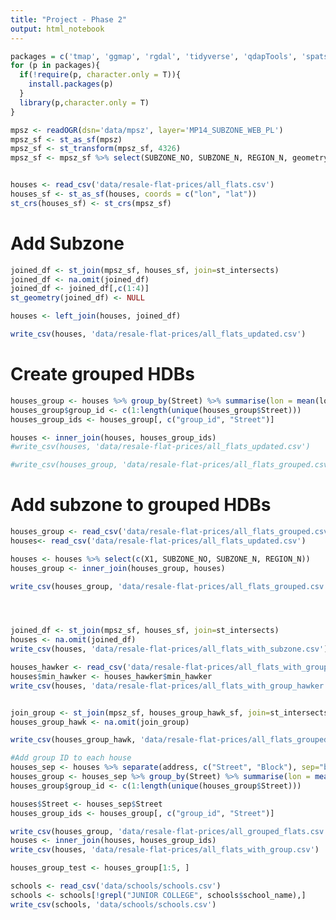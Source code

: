 ```yaml
---
title: "Project - Phase 2"
output: html_notebook
---
```


```r
packages = c('tmap', 'ggmap', 'rgdal', 'tidyverse', 'qdapTools', 'spatstat', 'readr', 'sf')
for (p in packages){ 
  if(!require(p, character.only = T)){
    install.packages(p) 
  }
  library(p,character.only = T) 
}
```

```r
mpsz <- readOGR(dsn='data/mpsz', layer='MP14_SUBZONE_WEB_PL')
mpsz_sf <- st_as_sf(mpsz)
mpsz_sf <- st_transform(mpsz_sf, 4326)
mpsz_sf <- mpsz_sf %>% select(SUBZONE_NO, SUBZONE_N, REGION_N, geometry)


houses <- read_csv('data/resale-flat-prices/all_flats.csv')
houses_sf <- st_as_sf(houses, coords = c("lon", "lat"))
st_crs(houses_sf) <- st_crs(mpsz_sf)
```

# Add Subzone

```r
joined_df <- st_join(mpsz_sf, houses_sf, join=st_intersects)
joined_df <- na.omit(joined_df) 
joined_df <- joined_df[,c(1:4)]
st_geometry(joined_df) <- NULL

houses <- left_join(houses, joined_df)

write_csv(houses, 'data/resale-flat-prices/all_flats_updated.csv')
```

# Create grouped HDBs

```r
houses_group <- houses %>% group_by(Street) %>% summarise(lon = mean(lon), lat=mean(lat))
houses_group$group_id <- c(1:length(unique(houses_group$Street)))
houses_group_ids <- houses_group[, c("group_id", "Street")]

houses <- inner_join(houses, houses_group_ids)
#write_csv(houses, 'data/resale-flat-prices/all_flats_updated.csv')

#write_csv(houses_group, 'data/resale-flat-prices/all_flats_grouped.csv')
```

# Add subzone to grouped HDBs

```r
houses_group <- read_csv('data/resale-flat-prices/all_flats_grouped.csv')
houses<- read_csv('data/resale-flat-prices/all_flats_updated.csv')

houses <- houses %>% select(c(X1, SUBZONE_NO, SUBZONE_N, REGION_N))
houses_group <- inner_join(houses_group, houses)

write_csv(houses_group, 'data/resale-flat-prices/all_flats_grouped.csv')
```

```r

```

```r

```

```r



```




```r
joined_df <- st_join(mpsz_sf, houses_sf, join=st_intersects)
houses <- na.omit(joined_df)
write_csv(houses, 'data/resale-flat-prices/all_flats_with_subzone.csv')

houses_hawker <- read_csv('data/resale-flat-prices/all_flats_with_group_hawker.csv')
houses$min_hawker <- houses_hawker$min_hawker
write_csv(houses, 'data/resale-flat-prices/all_flats_with_group_hawker.csv')


join_group <- st_join(mpsz_sf, houses_group_hawk_sf, join=st_intersects)
houses_group_hawk <- na.omit(join_group)

write_csv(houses_group_hawk, 'data/resale-flat-prices/all_flats_grouped_hawker.csv')
``` 






```r
#Add group ID to each house
houses_sep <- houses %>% separate(address, c("Street", "Block"), sep="block")
houses_group <- houses_sep %>% group_by(Street) %>% summarise(lon = mean(lon), lat=mean(lat))
houses_group$group_id <- c(1:length(unique(houses_group$Street)))

houses$Street <- houses_sep$Street
houses_group_ids <- houses_group[, c("group_id", "Street")]

write_csv(houses_group, 'data/resale-flat-prices/all_grouped_flats.csv')
houses <- inner_join(houses, houses_group_ids)
write_csv(houses, 'data/resale-flat-prices/all_flats_with_group.csv')

houses_group_test <- houses_group[1:5, ]
```


```r
schools <- read_csv('data/schools/schools.csv')
schools <- schools[!grepl("JUNIOR COLLEGE", schools$school_name),]
write_csv(schools, 'data/schools/schools.csv')
```

```r

```

```r

```

```r

```

```r

```

```r

```


```r

```

```r

```

```r

```

```r

```

```r

```

```r

```

```r

```

```r

```

```r

```

```r

```

```r

```

```r

```


```r

```

```r

```

```r

```

```r

```

```r

```

```r

```

```r

```

```r

```

```r

```

```r

```

```r

```

```r

```


```r

```

```r

```

```r

```

```r

```

```r

```

```r

```

```r

```

```r

```

```r

```

```r

```

```r

```

```r

```